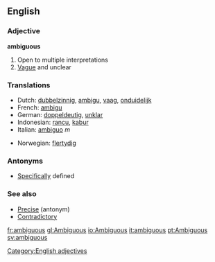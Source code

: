 ==English==
=== Adjective ===
[[Category:English adjectives]]
'''ambiguous'''

# Open to multiple interpretations
# [[Vague]] and unclear

=== Translations ===
{{top}}
*Dutch: [[dubbelzinnig]], [[ambigu]], [[vaag]], [[onduidelijk]]
*French: [[ambigu]]
*German: [[doppeldeutig]], [[unklar]]
*Indonesian: [[rancu]], [[kabur]]
*Italian: [[ambiguo]] ''m''
{{mid}}
*Norwegian: [[flertydig]]
{{bottom}}

=== Antonyms ===
*[[Specific]]ally defined

===See also===
* [[Precise]] (antonym)
* [[Contradictory]]

[[fr:ambiguous]]
[[gl:Ambiguous]]
[[io:Ambiguous]]
[[it:ambiguous]]
[[pt:Ambiguous]]
[[sv:ambiguous]]